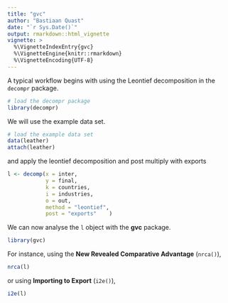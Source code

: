 ```yaml
---
title: "gvc"
author: "Bastiaan Quast"
date: "`r Sys.Date()`"
output: rmarkdown::html_vignette
vignette: >
  %\VignetteIndexEntry{gvc}
  %\VignetteEngine{knitr::rmarkdown}
  %\VignetteEncoding{UTF-8}
---
```


A typical workflow begins with using the Leontief decomposition in the `decompr` package.

```r
# load the decompr package
library(decompr)
```

We will use the example data set.

```r
# load the example data set
data(leather)
attach(leather)
```

and apply the leontief decomposition and post multiply with exports

```r
l <- decomp(x = inter,
            y = final,
            k = countries,
            i = industries,
            o = out,
            method = "leontief",
            post = "exports"    )
```

We can now analyse the `l` object with the **gvc** package.

```r
library(gvc)
```

For instance, using the **New Revealed Comparative Advantage** (`nrca()`),

```r
nrca(l)
```

or using **Importing to Export** (`i2e()`),

```r
i2e(l)
```
